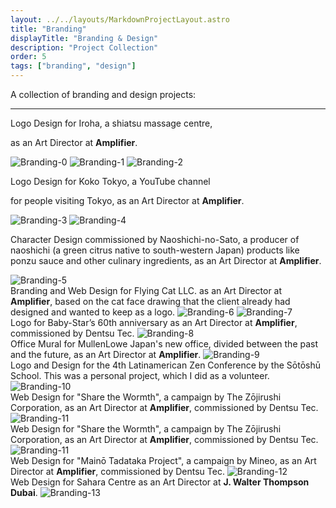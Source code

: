 ```yaml
---
layout: ../../layouts/MarkdownProjectLayout.astro
title: "Branding"
displayTitle: "Branding & Design"
description: "Project Collection"
order: 5
tags: ["branding", "design"]
---
```


A collection of branding and design projects:

---


<section>
  <p>Logo Design for Iroha, a shiatsu massage centre,</p>
  <p>as an Art Director at <strong>Amplifier</strong>.</p>
  <Image src="/assets/projects/Branding/Branding-0.png" alt="Branding-0" />
  <Image src="/assets/projects/Branding/Branding-1.png" alt="Branding-1" />
  <Image src="/assets/projects/Branding/Branding-2.png" alt="Branding-2" />
</section>
<section>
  <p>Logo Design for Koko Tokyo, a YouTube channel</p>
  <p>for people visiting Tokyo, as an Art Director at <strong>Amplifier</strong>.</p>
  <Image src="/assets/projects/Branding/Branding-3.gif" alt="Branding-3" />
  <Image src="/assets/projects/Branding/Branding-4.gif" alt="Branding-4" />
</section>
<section>

Character Design commissioned by Naoshichi-no-Sato,
a producer of naoshichi (a green citrus native to south-western Japan)
products like ponzu sauce and other culinary ingredients,
as an Art Director at <strong>Amplifier</strong>.

  <Image src="/assets/projects/Branding/Branding-5.png" alt="Branding-5" />
</section>
<section>
Branding and Web Design for Flying Cat LLC. as an Art Director at <strong>Amplifier</strong>, based on the cat face drawing that the client already had designed and wanted to keep as a logo.
  <Image src="/assets/projects/Branding/Branding-6.png" alt="Branding-6" />
  <Image src="/assets/projects/Branding/Branding-7.gif" alt="Branding-7" />
</section>
<section>
Logo for Baby-Star’s 60th anniversary as an Art Director at <strong>Amplifier</strong>, commissioned by Dentsu Tec.
  <Image src="/assets/projects/Branding/Branding-8.png" alt="Branding-8" />
</section>
<section>
Office Mural for MullenLowe Japan's new office, divided between the past and the future, as an Art Director at <strong>Amplifier</strong>.
  <Image src="/assets/projects/Branding/Branding-9.png" alt="Branding-9" />
</section>
<section>
Logo and Design for the 4th Latinamerican Zen Conference by the Sōtōshū School. This was a personal project, which I did as a volunteer.
  <Image src="/assets/projects/Branding/Branding-10.png" alt="Branding-10" />
</section>
<section>
Web Design for "Share the Wormth", a campaign by The Zōjirushi Corporation, as an Art Director at <strong>Amplifier</strong>, commissioned by Dentsu Tec.
  <Image src="/assets/projects/Branding/Branding-11.gif" alt="Branding-11" />
</section>
<section>
Web Design for "Share the Wormth", a campaign by The Zōjirushi Corporation, as an Art Director at <strong>Amplifier</strong>, commissioned by Dentsu Tec.
  <Image src="/assets/projects/Branding/Branding-11.gif" alt="Branding-11" />
</section>
<section>
Web Design for "Mainō Tadataka Project", a campaign by Mineo, as an Art Director at <strong>Amplifier</strong>, commissioned by Dentsu Tec.
  <Image src="/assets/projects/Branding/Branding-12.gif" alt="Branding-12" />
</section>
<section>
Web Design for Sahara Centre as an Art Director at <strong>J. Walter Thompson Dubai</strong>.
  <Image src="/assets/projects/Branding/Branding-13.gif" alt="Branding-13" />
</section>
